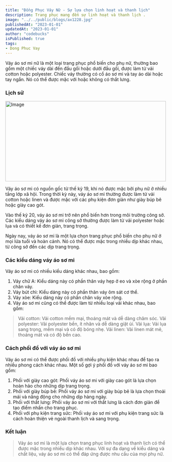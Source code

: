 ```yaml
---
title: "Đồng Phục Váy Nữ - Sự lựa chọn linh hoạt và thanh lịch"
description: Trang phục mang đến sự linh hoạt và thanh lịch .
image: "../../public/blogs/ax1228.jpg"
publishedAt: "2023-01-01"
updatedAt: "2023-01-01"
author: "codebucks"
isPublished: true
tags: 
- Dong Phuc Vay
---
```


Váy áo sơ mi nữ là một loại trang phục phổ biến cho phụ nữ, thường bao gồm một chiếc váy dài đến đầu gối hoặc dưới đầu gối, được làm từ vải cotton hoặc polyester. Chiếc váy thường có cổ áo sơ mi và tay áo dài hoặc tay ngắn. Nó có thể được mặc với hoặc không có thắt lưng.
### Lịch sử
<Image
  src="/blogs/ax1227.jpg"
  width="500"
  height="250"
  alt="Image"
  sizes="100vw"
/>

Váy áo sơ mi có nguồn gốc từ thế kỷ 19, khi nó được mặc bởi phụ nữ ở nhiều tầng lớp xã hội. Trong thời kỳ này, váy áo sơ mi thường được làm từ vải cotton hoặc linen và được mặc với các phụ kiện đơn giản như giày búp bê hoặc giày cao gót.

Vào thế kỷ 20, váy áo sơ mi trở nên phổ biến hơn trong môi trường công sở. Các kiểu dáng váy áo sơ mi công sở thường được làm từ vải polyester hoặc lụa và có thiết kế đơn giản, trang trọng.

Ngày nay, váy áo sơ mi là một lựa chọn trang phục phổ biến cho phụ nữ ở mọi lứa tuổi và hoàn cảnh. Nó có thể được mặc trong nhiều dịp khác nhau, từ công sở đến các dịp trang trọng.

### Các kiểu dáng váy áo sơ mi

Váy áo sơ mi có nhiều kiểu dáng khác nhau, bao gồm:

1. Váy chữ A: Kiểu dáng này có phần thân váy hẹp ở eo và xòe rộng ở phần chân váy.
2. Váy bút chì: Kiểu dáng này có phần thân váy ôm sát cơ thể.
3. Váy xòe: Kiểu dáng này có phần chân váy xòe rộng.
4. Váy áo sơ mi cũng có thể được làm từ nhiều loại vải khác nhau, bao gồm:

> Vải cotton: Vải cotton mềm mại, thoáng mát và dễ dàng chăm sóc.
> Vải polyester: Vải polyester bền, ít nhăn và dễ dàng giặt ủi.
> Vải lụa: Vải lụa sang trọng, mềm mại và có độ bóng nhẹ.
> Vải linen: Vải linen mát mẻ, thoáng mát và có độ bền cao.
### Cách phối đồ với váy áo sơ mi

Váy áo sơ mi có thể được phối đồ với nhiều phụ kiện khác nhau để tạo ra nhiều phong cách khác nhau. Một số gợi ý phối đồ với váy áo sơ mi bao gồm:

1. Phối với giày cao gót: Phối váy áo sơ mi với giày cao gót là lựa chọn hoàn hảo cho những dịp trang trọng.
2. Phối với giày búp bê: Phối váy áo sơ mi với giày búp bê là lựa chọn thoải mái và năng động cho những dịp hàng ngày.
3. Phối với thắt lưng: Phối váy áo sơ mi với thắt lưng là cách đơn giản để tạo điểm nhấn cho trang phục.
4. Phối với phụ kiện trang sức: Phối váy áo sơ mi với phụ kiện trang sức là cách hoàn thiện vẻ ngoài thanh lịch và sang trọng.
### Kết luận

> Váy áo sơ mi là một lựa chọn trang phục linh hoạt và thanh lịch có thể được mặc trong nhiều dịp khác nhau. Với sự đa dạng về kiểu dáng và chất liệu, váy áo sơ mi có thể đáp ứng được nhu cầu của mọi phụ nữ.